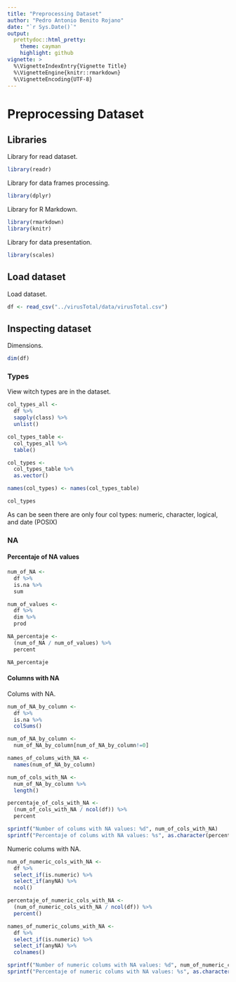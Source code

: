 ```yaml
---
title: "Preprocessing Dataset"
author: "Pedro Antonio Benito Rojano"
date: "`r Sys.Date()`"
output:
  prettydoc::html_pretty:
    theme: cayman
    highlight: github
vignette: >
  %\VignetteIndexEntry{Vignette Title}
  %\VignetteEngine{knitr::rmarkdown}
  %\VignetteEncoding{UTF-8}
---
```


# Preprocessing Dataset

## Libraries

Library for read dataset.

```r
library(readr)
```

Library for data frames processing.

```r
library(dplyr)
```

Library for R Markdown.

```r
library(rmarkdown)
library(knitr)
```

Library for data presentation.

```r
library(scales)
```

## Load dataset

Load dataset.

```r
df <- read_csv("../virusTotal/data/virusTotal.csv")
```

## Inspecting dataset

Dimensions.

```r
dim(df)
```
### Types

View witch types are in the dataset.

```r
col_types_all <- 
  df %>% 
  sapply(class) %>% 
  unlist()

col_types_table <- 
  col_types_all %>% 
  table()

col_types <- 
  col_types_table %>% 
  as.vector()

names(col_types) <- names(col_types_table)
```
```r
col_types
```

As can be seen there are only four col types: numeric, character, logical, and date (POSIX)

### NA

#### Percentaje of NA values

```r
num_of_NA <- 
  df %>% 
  is.na %>% 
  sum

num_of_values <- 
  df %>% 
  dim %>% 
  prod

NA_percentaje <- 
  (num_of_NA / num_of_values) %>% 
  percent
```
```r
NA_percentaje
```

#### Columns with NA

Colums with NA.

```r
num_of_NA_by_column <- 
  df %>% 
  is.na %>% 
  colSums()

num_of_NA_by_column <- 
  num_of_NA_by_column[num_of_NA_by_column!=0]

names_of_colums_with_NA <- 
  names(num_of_NA_by_column)

num_of_cols_with_NA <- 
  num_of_NA_by_column %>% 
  length()

percentaje_of_cols_with_NA <-
  (num_of_cols_with_NA / ncol(df)) %>% 
  percent
```
```r
sprintf("Number of colums with NA values: %d", num_of_cols_with_NA)
sprintf("Percentaje of colums with NA values: %s", as.character(percentaje_of_cols_with_NA))
```

Numeric colums with NA.

```r
num_of_numeric_cols_with_NA <- 
  df %>% 
  select_if(is.numeric) %>% 
  select_if(anyNA) %>% 
  ncol()

percentaje_of_numeric_cols_with_NA <- 
  (num_of_numeric_cols_with_NA / ncol(df)) %>% 
  percent()

names_of_numeric_colums_with_NA <- 
  df %>% 
  select_if(is.numeric) %>% 
  select_if(anyNA) %>% 
  colnames()
```
```r
sprintf("Number of numeric colums with NA values: %d", num_of_numeric_cols_with_NA)
sprintf("Percentaje of numeric colums with NA values: %s", as.character(percentaje_of_numeric_cols_with_NA))
```








